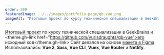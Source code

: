 ```yaml
---
order: 300
featuredImage: ../../images/portfolio-page/gb-vue.png
imageAlt: "Итоговый проект по курсу технической специализации в GeekBrains"
---
```


[Итоговый проект](https://gb-vue-interior-design.netlify.app/)
по курсу технической специализации в GeekBrains и
<theme.gh-link href="https://github.com/yurisdraughts/gb-vue">его исходный код</theme.gh-link>
Сайт делался на основе 
[макета в Figma](https://www.figma.com/design/okdYD45Tj2JpKsNASccUmf/Interior-Design-Webflow-Website-Template-(Community)-(Copy)-(Copy)?node-id=101-14).
Использовались: **Vue 2**, **Sass**, **Vue CLI**, **Vuex**, **Vue Router** и **Netlify**.
